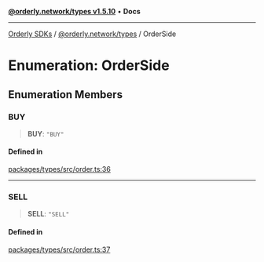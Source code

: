 [**@orderly.network/types v1.5.10**](/sdks/tech-doc/@orderly.network/types/README) • **Docs**

***

[Orderly SDKs](/sdks/tech-doc/packages) / [@orderly.network/types](/sdks/tech-doc/@orderly.network/types/README) / OrderSide

# Enumeration: OrderSide

## Enumeration Members

### BUY

> **BUY**: `"BUY"`

#### Defined in

[packages/types/src/order.ts:36](https://github.com/OrderlyNetwork/js-sdk/blob/554ae704783e3b83c40bb234a899e8f02987d9b6/packages/types/src/order.ts#L36)

***

### SELL

> **SELL**: `"SELL"`

#### Defined in

[packages/types/src/order.ts:37](https://github.com/OrderlyNetwork/js-sdk/blob/554ae704783e3b83c40bb234a899e8f02987d9b6/packages/types/src/order.ts#L37)
